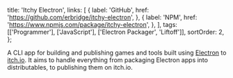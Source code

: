   title: 'Itchy Electron',
  links: [
    {
      label: 'GitHub',
      href: 'https://github.com/erbridge/itchy-electron',
    },
    {
      label: 'NPM',
      href: 'https://www.npmjs.com/package/itchy-electron',
    },
  ],
  tags: [['Programmer'], ['JavaScript'], ['Electron Packager', 'Liftoff']],
  sortOrder: 2,
};

A CLI app for building and publishing games and tools built using
[Electron](https://electronjs.org/) to [itch.io](https://itch.io/). It aims to
handle everything from packaging Electron apps into distributables, to
publishing them on itch.io.
